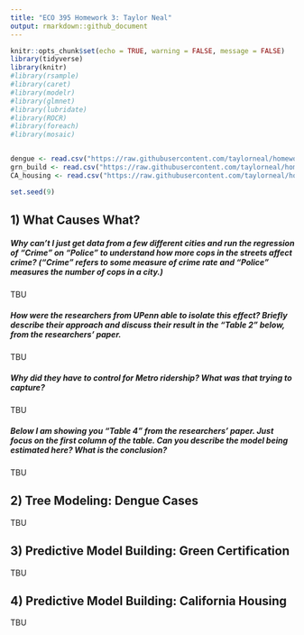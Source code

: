 ```yaml
---
title: "ECO 395 Homework 3: Taylor Neal"
output: rmarkdown::github_document
---
```


```r
knitr::opts_chunk$set(echo = TRUE, warning = FALSE, message = FALSE)
library(tidyverse)
library(knitr)
#library(rsample)
#library(caret)
#library(modelr)
#library(glmnet)
#library(lubridate)
#library(ROCR)
#library(foreach)
#library(mosaic)


dengue <- read.csv("https://raw.githubusercontent.com/taylorneal/homework-3/master/data/dengue.csv", header = TRUE)
grn_build <- read.csv("https://raw.githubusercontent.com/taylorneal/homework-3/master/data/greenbuildings.csv", header = TRUE)
CA_housing <- read.csv("https://raw.githubusercontent.com/taylorneal/homework-3/master/data/CAhousing.csv", header = TRUE)

set.seed(9)
```
## 1) What Causes What?

##### Why can’t I just get data from a few different cities and run the regression of “Crime” on “Police” to understand how more cops in the streets affect crime? (“Crime” refers to some measure of crime rate and “Police” measures the number of cops in a city.)

TBU

##### How were the researchers from UPenn able to isolate this effect? Briefly describe their approach and discuss their result in the “Table 2” below, from the researchers' paper.

TBU

##### Why did they have to control for Metro ridership? What was that trying to capture?

TBU

##### Below I am showing you "Table 4" from the researchers' paper. Just focus on the first column of the table. Can you describe the model being estimated here? What is the conclusion?

TBU

## 2) Tree Modeling: Dengue Cases

TBU

## 3) Predictive Model Building: Green Certification

TBU 

## 4) Predictive Model Building: California Housing

TBU